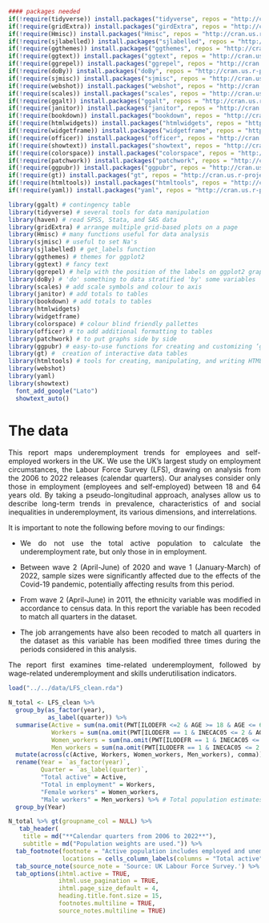 
```r

#### packages needed
if(!require(tidyverse)) install.packages("tidyverse", repos = "http://cran.us.r-project.org")
if(!require(gridExtra)) install.packages("girdExtra", repos = "http://cran.us.r-project.org")
if(!require(Hmisc)) install.packages("Hmisc", repos = "http://cran.us.r-project.org")
if(!require(sjlabelled)) install.packages("sjlabelled", repos = "http://cran.us.r-project.org")
if(!require(ggthemes)) install.packages("ggthemes", repos = "http://cran.us.r-project.org")
if(!require(ggtext)) install.packages("ggtext", repos = "http://cran.us.r-project.org")
if(!require(ggrepel)) install.packages("ggrepel", repos = "http://cran.us.r-project.org")
if(!require(doBy)) install.packages("doBy", repos = "http://cran.us.r-project.org")
if(!require(sjmisc)) install.packages("sjmisc", repos = "http://cran.us.r-project.org")
if(!require(webshot)) install.packages("webshot", repos = "http://cran.us.r-project.org")
if(!require(scales)) install.packages("scales", repos = "http://cran.us.r-project.org")
if(!require(ggalt)) install.packages("ggalt", repos = "http://cran.us.r-project.org")
if(!require(janitor)) install.packages("janitor", repos = "http://cran.us.r-project.org")
if(!require(bookdown)) install.packages("bookdown", repos = "http://cran.us.r-project.org")
if(!require(htmlwidgets)) install.packages("htmlwidgets", repos = "http://cran.us.r-project.org")
if(!require(widgetframe)) install.packages("widgetframe", repos = "http://cran.us.r-project.org")
if(!require(officer)) install.packages("officer", repos = "http://cran.us.r-project.org")
if(!require(showtext)) install.packages("showtext", repos = "http://cran.us.r-project.org")
if(!require(colorspace)) install.packages("colorspace", repos = "http://cran.us.r-project.org")
if(!require(patchwork)) install.packages("patchwork", repos = "http://cran.us.r-project.org")
if(!require(ggpubr)) install.packages("ggpubr", repos = "http://cran.us.r-project.org")
if(!require(gt)) install.packages("gt", repos = "http://cran.us.r-project.org")
if(!require(htmltools)) install.packages("htmltools", repos = "http://cran.us.r-project.org")
if(!require(yaml)) install.packages("yaml", repos = "http://cran.us.r-project.org")

library(ggalt) # contingency table
library(tidyverse) # several tools for data manipulation
library(haven) # read SPSS, Stata, and SAS data
library(gridExtra) # arrange multiple grid-based plots on a page
library(Hmisc) # many functions useful for data analysis
library(sjmisc) # useful to set Na's
library(sjlabelled) # get_labels function
library(ggthemes) # themes for ggplot2
library(ggtext) # fancy text
library(ggrepel) # help with the position of the labels on ggplot2 graph
library(doBy) # 'do' something to data stratified 'by' some variables
library(scales) # add scale symbols and colour to axis
library(janitor) # add totals to tables
library(bookdown) # add totals to tables
library(htmlwidgets)
library(widgetframe)
library(colorspace) # colour blind friendly pallettes 
library(officer) # to add additional formatting to tables 
library(patchwork) # to put graphs side by side
library(ggpubr) # easy-to-use functions for creating and customizing ‘ggplot2’- based publication ready plots.
library(gt) #  creation of interactive data tables
library(htmltools) # tools for creating, manipulating, and writing HTML 
library(webshot)
library(yaml)
library(showtext)
  font_add_google("Lato")
  showtext_auto()

```

# The data {-} 

<p align="justify">This report maps underemployment trends for employees and self-employed workers in the UK. We use the UK’s largest study on employment circumstances, the Labour Force Survey (LFS), drawing on analysis from the 2006 to 2022 releases (calendar quarters). Our analyses consider only those in employment (employees and self-employed) between 18 and 64 years old. By taking a pseudo-longitudinal approach, analyses allow us to describe long-term trends in prevalence, characteristics of and social inequalities in underemployment, its various dimensions, and interrelations.</p>

<p align="justify">It is important to note the following before moving to our findings:</p>
-	<p align="justify">We do not use the total active population to calculate the underemployment rate, but only those in in employment.</p>
-	<p align="justify">Between wave 2 (April-June) of 2020 and wave 1 (January-March) of 2022, sample sizes were significantly affected due to the effects of the Covid-19 pandemic, potentially affecting results from this period.</p>
-	<p align="justify">From wave 2 (April-June) in 2011, the ethnicity variable was modified in accordance to census data. In this report the variable has been recoded to match all quarters in the dataset.</p>
-	<p align="justify">The job arrangements have also been recoded to match all quarters in the dataset as this variable has been modified three times during the periods considered in this analysis.</p>

<p align="justify">The report first examines time-related underemployment, followed by wage-related underemployment and skills underutilisation indicators.</p>

```r

load("../../data/LFS_clean.rda")

N_total <- LFS_clean %>% 
  group_by(as_factor(year), 
           as_label(quarter)) %>%
  summarise(Active = sum(na.omit(PWT[ILODEFR <=2 & AGE >= 18 & AGE <= 64])), # in employment and unemployed between 18 to 64
            Workers = sum(na.omit(PWT[ILODEFR == 1 & INECAC05 <= 2 & AGE >= 18 & AGE <= 64])),
            Women_workers = sum(na.omit(PWT[ILODEFR == 1 & INECAC05 <= 2 & SEX == 2 & AGE >= 18 & AGE <= 64])),
            Men_workers = sum(na.omit(PWT[ILODEFR == 1 & INECAC05 <= 2 & SEX == 1 & AGE >= 18 & AGE <= 64]))) %>% # employee and self-employees
  mutate(across(c(Active, Workers, Women_workers, Men_workers), comma)) %>%
  rename(Year = `as_factor(year)`,
         Quarter = `as_label(quarter)`,
         "Total active" = Active,
         "Total in employment" = Workers,
         "Female workers" = Women_workers,
         "Male workers" = Men_workers) %>% # Total population estimates
  group_by(Year)

```

```r

N_total %>% gt(groupname_col = NULL) %>% 
   tab_header(
    title = md("**Calendar quarters from 2006 to 2022**"),
    subtitle = md("Population weights are used.")) %>% 
  tab_footnote(footnote = "Active population includes employed and unemployed persons",
               locations = cells_column_labels(columns = "Total active")) %>%
  tab_source_note(source_note = 'Source: UK Labour Force Survey.') %>%
  tab_options(ihtml.active = TRUE,
              ihtml.use_pagination = TRUE,
              ihtml.page_size_default = 4,
              heading.title.font.size = 15,
              footnotes.multiline = TRUE,
              source_notes.multiline = TRUE)
    
```


